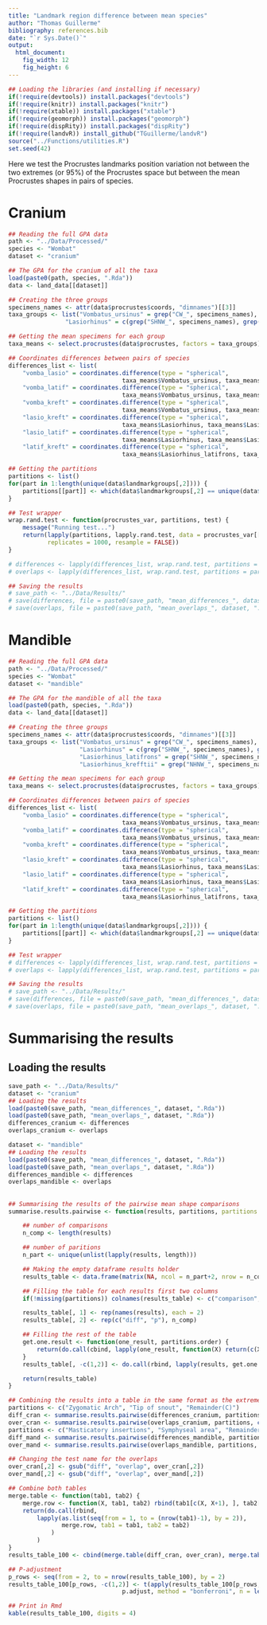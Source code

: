 ```yaml
---
title: "Landmark region difference between mean species"
author: "Thomas Guillerme"
bibliography: references.bib
date: "`r Sys.Date()`"
output:
  html_document:
    fig_width: 12
    fig_height: 6
---
```


```r
## Loading the libraries (and installing if necessary)
if(!require(devtools)) install.packages("devtools")
if(!require(knitr)) install.packages("knitr")
if(!require(xtable)) install.packages("xtable")
if(!require(geomorph)) install.packages("geomorph")
if(!require(dispRity)) install.packages("dispRity")
if(!require(landvR)) install_github("TGuillerme/landvR")
source("../Functions/utilities.R")
set.seed(42)
```

Here we test the Procrustes landmarks position variation not between the two extremes (or 95%) of the Procrustes space but between the mean Procrustes shapes in pairs of species.

# Cranium

```r
## Reading the full GPA data
path <- "../Data/Processed/"
species <- "Wombat"
dataset <- "cranium"

## The GPA for the cranium of all the taxa
load(paste0(path, species, ".Rda"))
data <- land_data[[dataset]]

## Creating the three groups
specimens_names <- attr(data$procrustes$coords, "dimnames")[[3]]
taxa_groups <- list("Vombatus_ursinus" = grep("CW_", specimens_names),
                "Lasiorhinus" = c(grep("SHNW_", specimens_names), grep("NHNW_", specimens_names)))

## Getting the mean specimens for each group
taxa_means <- select.procrustes(data$procrustes, factors = taxa_groups)

## Coordinates differences between pairs of species
differences_list <- list(
    "vomba_lasio" = coordinates.difference(type = "spherical",
                                taxa_means$Vombatus_ursinus, taxa_means$Lasiorhinus),
    "vomba_latif" = coordinates.difference(type = "spherical",
                                taxa_means$Vombatus_ursinus, taxa_means$Lasiorhinus_latifrons),
    "vomba_kreft" = coordinates.difference(type = "spherical",
                                taxa_means$Vombatus_ursinus, taxa_means$Lasiorhinus_krefftii),
    "lasio_kreft" = coordinates.difference(type = "spherical",
                                taxa_means$Lasiorhinus, taxa_means$Lasiorhinus_latifrons),
    "lasio_latif" = coordinates.difference(type = "spherical",
                                taxa_means$Lasiorhinus, taxa_means$Lasiorhinus_krefftii),
    "latif_kreft" = coordinates.difference(type = "spherical",
                                taxa_means$Lasiorhinus_latifrons, taxa_means$Lasiorhinus_krefftii))

## Getting the partitions
partitions <- list()
for(part in 1:length(unique(data$landmarkgroups[,2]))) {
    partitions[[part]] <- which(data$landmarkgroups[,2] == unique(data$landmarkgroups[,2])[part])
}

## Test wrapper
wrap.rand.test <- function(procrustes_var, partitions, test) {
    message("Running test...")
    return(lapply(partitions, lapply.rand.test, data = procrustes_var[[1]], test = test,
           replicates = 1000, resample = FALSE))
}

# differences <- lapply(differences_list, wrap.rand.test, partitions = partitions, test = area.diff)
# overlaps <- lapply(differences_list, wrap.rand.test, partitions = partitions, test = bhatt.coeff)

## Saving the results
# save_path <- "../Data/Results/"
# save(differences, file = paste0(save_path, "mean_differences_", dataset, ".Rda"))
# save(overlaps, file = paste0(save_path, "mean_overlaps_", dataset, ".Rda"))
```

# Mandible

```r
## Reading the full GPA data
path <- "../Data/Processed/"
species <- "Wombat"
dataset <- "mandible"

## The GPA for the mandible of all the taxa
load(paste0(path, species, ".Rda"))
data <- land_data[[dataset]]

## Creating the three groups
specimens_names <- attr(data$procrustes$coords, "dimnames")[[3]]
taxa_groups <- list("Vombatus_ursinus" = grep("CW_", specimens_names),
                    "Lasiorhinus" = c(grep("SHNW_", specimens_names), grep("NHNW_", specimens_names)),
                    "Lasiorhinus_latifrons" = grep("SHNW_", specimens_names),
                    "Lasiorhinus_krefftii" = grep("NHNW_", specimens_names))

## Getting the mean specimens for each group
taxa_means <- select.procrustes(data$procrustes, factors = taxa_groups)

## Coordinates differences between pairs of species
differences_list <- list(
    "vomba_lasio" = coordinates.difference(type = "spherical",
                                taxa_means$Vombatus_ursinus, taxa_means$Lasiorhinus),
    "vomba_latif" = coordinates.difference(type = "spherical",
                                taxa_means$Vombatus_ursinus, taxa_means$Lasiorhinus_latifrons),
    "vomba_kreft" = coordinates.difference(type = "spherical",
                                taxa_means$Vombatus_ursinus, taxa_means$Lasiorhinus_krefftii),
    "lasio_kreft" = coordinates.difference(type = "spherical",
                                taxa_means$Lasiorhinus, taxa_means$Lasiorhinus_latifrons),
    "lasio_latif" = coordinates.difference(type = "spherical",
                                taxa_means$Lasiorhinus, taxa_means$Lasiorhinus_krefftii),
    "latif_kreft" = coordinates.difference(type = "spherical",
                                taxa_means$Lasiorhinus_latifrons, taxa_means$Lasiorhinus_krefftii))

## Getting the partitions
partitions <- list()
for(part in 1:length(unique(data$landmarkgroups[,2]))) {
    partitions[[part]] <- which(data$landmarkgroups[,2] == unique(data$landmarkgroups[,2])[part])
}

## Test wrapper
# differences <- lapply(differences_list, wrap.rand.test, partitions = partitions, test = area.diff)
# overlaps <- lapply(differences_list, wrap.rand.test, partitions = partitions, test = bhatt.coeff)

## Saving the results
# save_path <- "../Data/Results/"
# save(differences, file = paste0(save_path, "mean_differences_", dataset, ".Rda"))
# save(overlaps, file = paste0(save_path, "mean_overlaps_", dataset, ".Rda"))
```

# Summarising the results

## Loading the results

```r
save_path <- "../Data/Results/"
dataset <- "cranium"
## Loading the results
load(paste0(save_path, "mean_differences_", dataset, ".Rda"))
load(paste0(save_path, "mean_overlaps_", dataset, ".Rda"))
differences_cranium <- differences
overlaps_cranium <- overlaps

dataset <- "mandible"
## Loading the results
load(paste0(save_path, "mean_differences_", dataset, ".Rda"))
load(paste0(save_path, "mean_overlaps_", dataset, ".Rda"))
differences_mandible <- differences
overlaps_mandible <- overlaps
```

##

```r

## Summarising the results of the pairwise mean shape comparisons
summarise.results.pairwise <- function(results, partitions, partitions.order = c(1, 3, 2)) {

    ## number of comparisons
    n_comp <- length(results)

    ## number of paritions
    n_part <- unique(unlist(lapply(results, length)))

    ## Making the empty dataframe results holder
    results_table <- data.frame(matrix(NA, ncol = n_part+2, nrow = n_comp*2))

    ## Filling the table for each results first two columns
    if(!missing(partitions)) colnames(results_table) <- c("comparison", "test", partitions)

    results_table[, 1] <- rep(names(results), each = 2)
    results_table[, 2] <- rep(c("diff", "p"), n_comp)

    ## Filling the rest of the table
    get.one.result <- function(one_result, partitions.order) {
        return(do.call(cbind, lapply(one_result, function(X) return(c(X$observed, X$pvalue))))[, partitions.order])
    }
    results_table[, -c(1,2)] <- do.call(rbind, lapply(results, get.one.result, partitions.order))

    return(results_table)
}

## Combining the results into a table in the same format as the extremes tests
partitions <- c("Zygomatic Arch", "Tip of snout", "Remainder(C)")
diff_cran <- summarise.results.pairwise(differences_cranium, partitions, c(1, 3, 2))
over_cran <- summarise.results.pairwise(overlaps_cranium, partitions, c(1, 3, 2))
partitions <- c("Masticatory insertions", "Symphyseal area", "Remainder(M)")
diff_mand <- summarise.results.pairwise(differences_mandible, partitions, c(3, 1, 2))
over_mand <- summarise.results.pairwise(overlaps_mandible, partitions, c(3, 1, 2))

## Changing the test name for the overlaps
over_cran[,2] <- gsub("diff", "overlap", over_cran[,2])
over_mand[,2] <- gsub("diff", "overlap", over_mand[,2])

## Combine both tables
merge.table <- function(tab1, tab2) {
    merge.row <- function(X, tab1, tab2) rbind(tab1[c(X, X+1), ], tab2[c(X, X+1), ])
    return(do.call(rbind,
        lapply(as.list(seq(from = 1, to = (nrow(tab1)-1), by = 2)),
               merge.row, tab1 = tab1, tab2 = tab2)
            )
        )
}
results_table_100 <- cbind(merge.table(diff_cran, over_cran), merge.table(diff_mand, over_mand)[, -c(1,2)])

## P-adjustment
p_rows <- seq(from = 2, to = nrow(results_table_100), by = 2)
results_table_100[p_rows, -c(1,2)] <- t(apply(results_table_100[p_rows, -c(1,2)], 1,
                                p.adjust, method = "bonferroni", n = length(differences_cranium)))

## Print in Rmd
kable(results_table_100, digits = 4)
```
